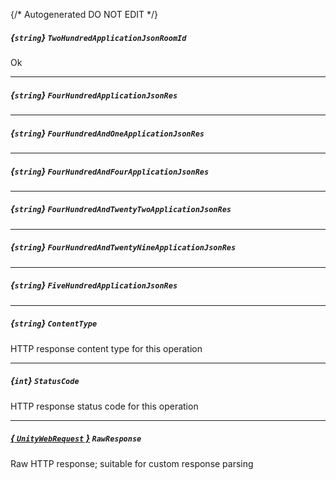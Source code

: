 {/* Autogenerated DO NOT EDIT  */}
##### *{`string`}* `TwoHundredApplicationJsonRoomId`
Ok

---
##### *{`string`}* `FourHundredApplicationJsonRes`

---
##### *{`string`}* `FourHundredAndOneApplicationJsonRes`

---
##### *{`string`}* `FourHundredAndFourApplicationJsonRes`

---
##### *{`string`}* `FourHundredAndTwentyTwoApplicationJsonRes`

---
##### *{`string`}* `FourHundredAndTwentyNineApplicationJsonRes`

---
##### *{`string`}* `FiveHundredApplicationJsonRes`

---
##### *{`string`}* `ContentType`
HTTP response content type for this operation

---
##### *{`int`}* `StatusCode`
HTTP response status code for this operation

---
##### [*{ `UnityWebRequest` }*](https://docs.unity3d.com/2021.3/Documentation/ScriptReference/Networking.UnityWebRequest.html) `RawResponse`
Raw HTTP response; suitable for custom response parsing


